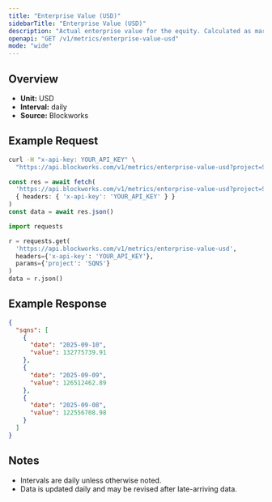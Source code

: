 ```yaml
---
title: "Enterprise Value (USD)"
sidebarTitle: "Enterprise Value (USD)"
description: "Actual enterprise value for the equity. Calculated as market cap - liabilities + assets"
openapi: "GET /v1/metrics/enterprise-value-usd"
mode: "wide"
---
```


## Overview

- **Unit:** USD
- **Interval:** daily
- **Source:** Blockworks

## Example Request

<CodeGroup>

```bash cURL
curl -H "x-api-key: YOUR_API_KEY" \
  "https://api.blockworks.com/v1/metrics/enterprise-value-usd?project=SQNS"
```

```typescript TypeScript
const res = await fetch(
  'https://api.blockworks.com/v1/metrics/enterprise-value-usd?project=SQNS',
  { headers: { 'x-api-key': 'YOUR_API_KEY' } }
)
const data = await res.json()
```

```python Python
import requests

r = requests.get(
  'https://api.blockworks.com/v1/metrics/enterprise-value-usd',
  headers={'x-api-key': 'YOUR_API_KEY'},
  params={'project': 'SQNS'}
)
data = r.json()
```

</CodeGroup>

## Example Response

```json
{
  "sqns": [
    {
      "date": "2025-09-10",
      "value": 132775739.91
    },
    {
      "date": "2025-09-09",
      "value": 126512462.89
    },
    {
      "date": "2025-09-08",
      "value": 122556708.98
    }
  ]
}
```

## Notes
- Intervals are daily unless otherwise noted.
- Data is updated daily and may be revised after late-arriving data.